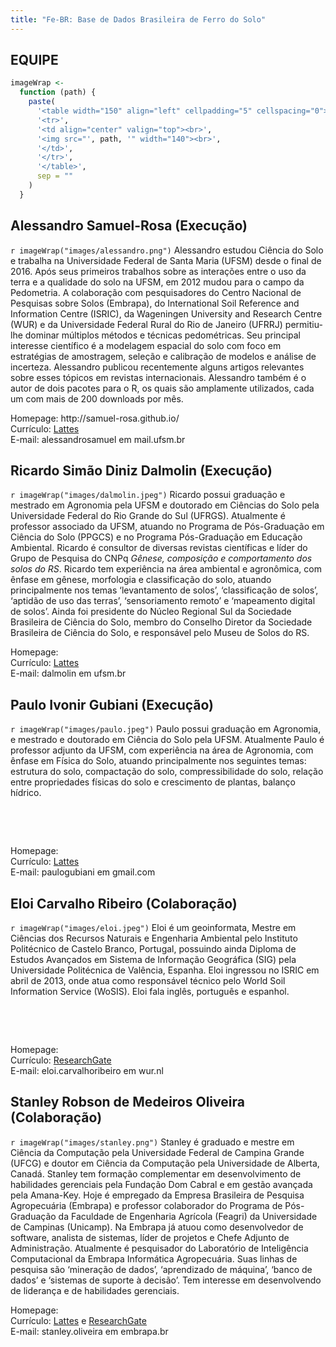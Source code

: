 ```yaml
---
title: "Fe-BR: Base de Dados Brasileira de Ferro do Solo"
---
```


## EQUIPE

```r
imageWrap <-
  function (path) {
    paste(
      '<table width="150" align="left" cellpadding="5" cellspacing="0">',
      '<tr>',
      '<td align="center" valign="top"><br>',
      '<img src="', path, '" width="140"><br>',
      '</td>',
      '</tr>',
      '</table>',
      sep = ""
    )
  }
```


## Alessandro Samuel-Rosa (Execução)

`r imageWrap("images/alessandro.png")`
Alessandro estudou Ciência do Solo e trabalha na Universidade Federal de Santa Maria (UFSM) desde o final de 
2016. Após seus primeiros trabalhos sobre as interações entre o uso da terra e a qualidade do solo na UFSM, em
2012 mudou para o campo da Pedometria. A colaboração com pesquisadores do Centro Nacional de Pesquisas sobre
Solos (Embrapa), do International Soil Reference and Information Centre (ISRIC), da Wageningen University and
Research Centre (WUR) e da Universidade Federal Rural do Rio de Janeiro (UFRRJ) permitiu-lhe dominar múltiplos
métodos e técnicas pedométricas. Seu principal interesse científico é a modelagem espacial do solo com foco em
estratégias de amostragem, seleção e calibração de modelos e análise de incerteza. Alessandro publicou 
recentemente alguns artigos relevantes sobre esses tópicos em revistas internacionais. Alessandro também é o
autor de dois pacotes para o R, os quais são amplamente utilizados, cada um com mais de 200 downloads por mês.

Homepage: http://samuel-rosa.github.io/<br>
Currículo: [Lattes](http://lattes.cnpq.br/1609751519717461)<br>
E-mail: alessandrosamuel em mail.ufsm.br<br>

## Ricardo Simão Diniz Dalmolin (Execução)

`r imageWrap("images/dalmolin.jpeg")`
Ricardo possui graduação e mestrado em Agronomia pela UFSM e doutorado em Ciências do Solo pela Universidade
Federal do Rio Grande do Sul (UFRGS). Atualmente é professor associado da UFSM, atuando no Programa de
Pós-Graduação em Ciência do Solo (PPGCS) e no Programa Pós-Graduação em Educação Ambiental. Ricardo é 
consultor de diversas revistas científicas e líder do Grupo de Pesquisa do CNPq *Gênese, composição e
comportamento dos solos do RS*. Ricardo tem experiência na área ambiental e agronômica, com ênfase em gênese, 
morfologia e classificação do solo, atuando principalmente nos temas 'levantamento de solos', 'classificação 
de solos', 'aptidão de uso das terras', 'sensoriamento remoto' e 'mapeamento digital de solos'. Ainda foi 
presidente do Núcleo Regional Sul da Sociedade Brasileira de Ciência do Solo, membro do Conselho Diretor da
Sociedade Brasileira de Ciência do Solo, e responsável pelo Museu de Solos do RS.

Homepage: <br>
Currículo: [Lattes](http://lattes.cnpq.br/3735884911693854)<br>
E-mail: dalmolin em ufsm.br<br>

## Paulo Ivonir Gubiani (Execução)

`r imageWrap("images/paulo.jpeg")`
Paulo possui graduação em Agronomia, e mestrado e doutorado em Ciência do Solo pela UFSM. Atualmente Paulo é
professor adjunto da UFSM, com experiência na área de Agronomia, com ênfase em Física do Solo, atuando
principalmente nos seguintes temas: estrutura do solo, compactação do solo, compressibilidade do solo, relação
entre propriedades físicas do solo e crescimento de plantas, balanço hídrico.

<br>

<br>

Homepage: <br>
Currículo: [Lattes](http://lattes.cnpq.br/7251203817503318)<br>
E-mail: paulogubiani em gmail.com<br>

## Eloi Carvalho Ribeiro (Colaboração)

`r imageWrap("images/eloi.jpeg")`
Eloi é um geoinformata, Mestre em Ciências dos Recursos Naturais e Engenharia Ambiental pelo Instituto 
Politécnico de Castelo Branco, Portugal, possuindo ainda Diploma de Estudos Avançados em Sistema de Informação
Geográfica (SIG) pela Universidade Politécnica de Valência, Espanha. Eloi ingressou no ISRIC em abril de 2013,
onde atua como responsável técnico pelo World Soil Information Service (WoSIS). Eloi fala inglês, português e
espanhol.

<br>

<br>

Homepage: <br>
Currículo: [ResearchGate](https://www.researchgate.net/profile/Eloi_Ribeiro)<br>
E-mail: eloi.carvalhoribeiro em wur.nl<br>

## Stanley Robson de Medeiros Oliveira (Colaboração)

`r imageWrap("images/stanley.png")`
Stanley é graduado e mestre em Ciência da Computação pela Universidade Federal de Campina Grande (UFCG) e 
doutor em Ciência da Computação pela Universidade de Alberta, Canadá. Stanley tem formação complementar em 
desenvolvimento de habilidades gerenciais pela Fundação Dom Cabral e em gestão avançada pela Amana-Key. Hoje 
é empregado da Empresa Brasileira de Pesquisa Agropecuária (Embrapa) e professor colaborador do Programa de 
Pós-Graduação da Faculdade de Engenharia Agrícola (Feagri) da Universidade de Campinas (Unicamp). Na Embrapa 
já atuou como desenvolvedor de software, analista de sistemas, líder de projetos e Chefe Adjunto de 
Administração. Atualmente é pesquisador do Laboratório de Inteligência Computacional da Embrapa Informática 
Agropecuária. Suas linhas de pesquisa são 'mineração de dados', 'aprendizado de máquina', 'banco de dados' e 
'sistemas de suporte à decisão'. Tem interesse em desenvolvendo de liderança e de habilidades gerenciais.

Homepage: <br>
Currículo: [Lattes](http://lattes.cnpq.br/5321244029568287) e
[ResearchGate](https://www.researchgate.net/profile/Stanley_Oliveira2)<br>
E-mail: stanley.oliveira em embrapa.br<br>
